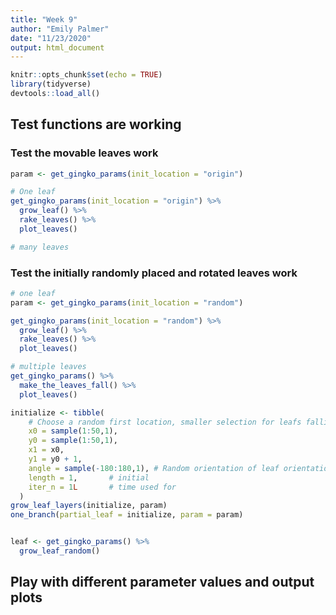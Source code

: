 ```yaml
---
title: "Week 9"
author: "Emily Palmer"
date: "11/23/2020"
output: html_document
---
```


```r
knitr::opts_chunk$set(echo = TRUE)
library(tidyverse)
devtools::load_all()
```

## Test functions are working 

### Test the movable leaves work 
```r
param <- get_gingko_params(init_location = "origin")

# One leaf
get_gingko_params(init_location = "origin") %>% 
  grow_leaf() %>% 
  rake_leaves() %>% 
  plot_leaves()

# many leaves 


```

### Test the initially randomly placed and rotated leaves work

```r
# one leaf
param <- get_gingko_params(init_location = "random")

get_gingko_params(init_location = "random") %>%
  grow_leaf() %>% 
  rake_leaves() %>%
  plot_leaves()

# multiple leaves
get_gingko_params() %>% 
  make_the_leaves_fall() %>% 
  plot_leaves()

initialize <- tibble(
    # Choose a random first location, smaller selection for leafs falling
    x0 = sample(1:50,1),
    y0 = sample(1:50,1),
    x1 = x0,
    y1 = y0 + 1,
    angle = sample(-180:180,1), # Random orientation of leaf orientation
    length = 1,       # initial
    iter_n = 1L       # time used for
  )
grow_leaf_layers(initialize, param)
one_branch(partial_leaf = initialize, param = param)


leaf <- get_gingko_params() %>%
  grow_leaf_random()
```




## Play with different parameter values and output plots 


```r

```

